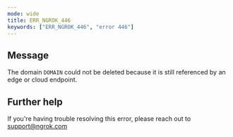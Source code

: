 ```yaml
---
mode: wide
title: ERR_NGROK_446
keywords: ["ERR_NGROK_446", "error 446"]
---
```


## Message

The domain `DOMAIN` could not be deleted because it is still referenced by an edge or cloud endpoint.

## Further help

If you're having trouble resolving this error, please reach out to [support@ngrok.com](mailto:support@ngrok.com?subject=Help%20with%20ERR_NGROK_446)
